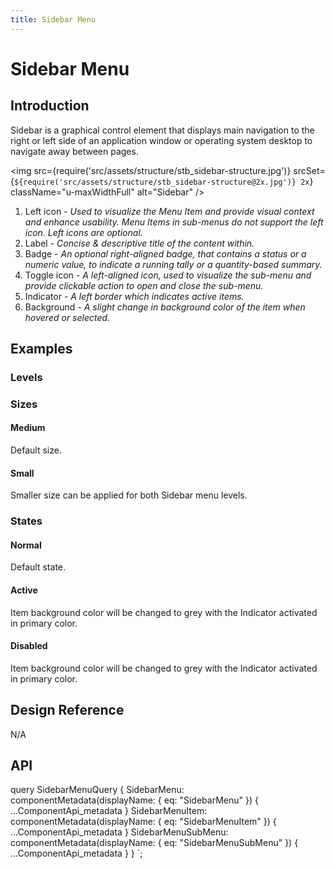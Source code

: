 ```yaml
---
title: Sidebar Menu
---
```




# Sidebar Menu

## Introduction

Sidebar is a graphical control element that displays main navigation to the right or left side of an application window or operating system desktop to navigate away between pages.

<img
  src={require('src/assets/structure/stb_sidebar-structure.jpg')}
  srcSet={`${require('src/assets/structure/stb_sidebar-structure@2x.jpg')} 2x`}
  className="u-maxWidthFull"
  alt="Sidebar"
/>
<ol className="u-textGray u-marginTopTiny">
  <li>
      Left icon
    <i className="u-text200"> - Used to visualize the Menu Item and provide visual context and enhance usability. Menu Items in sub-menus do not support the left icon. Left icons are optional.</i>
  </li>
  <li>
      Label
    <i className="u-text200"> - Concise & descriptive title of the content within.</i>
  </li>
  <li>
      Badge
    <i className="u-text200"> - An optional right-aligned badge, that contains a status or a numeric value, to indicate a running tally or a quantity-based summary.</i>
  </li>
  <li>
      Toggle icon
    <i className="u-text200"> - A left-aligned icon, used to visualize the sub-menu and provide clickable action to open and close the sub-menu.</i>
  </li>
  <li>
      Indicator
    <i className="u-text200"> - A left border which indicates active items.</i>
  </li>
  <li>
      Background
    <i className="u-text200"> - A slight change in background color of the item when hovered or selected.</i>
  </li>
</ol>

## Examples

### Levels

<CodeView codeText={levelsSidebarMenu} transparentBackground />

### Sizes

#### Medium

Default size.

<CodeView codeText={sizeMediumSidebarMenu} transparentBackground />

#### Small

<CodeView codeText={sizeSmallSidebarMenu} transparentBackground />

Smaller size can be applied for both Sidebar menu levels.

### States

#### Normal

Default state.

#### Active

Item background color will be changed to grey with the Indicator activated in primary color.

#### Disabled

Item background color will be changed to grey with the Indicator activated in primary color.

<CodeView codeText={statesSidebarMenu} />

## Design Reference

N/A


## API

<ComponentApi metadata={props.data.SidebarMenu} />
<ComponentApi metadata={props.data.SidebarMenuItem} exportedBy={props.data.SidebarMenu} />
<ComponentApi metadata={props.data.SidebarMenuSubMenu} exportedBy={props.data.SidebarMenu} />



  query SidebarMenuQuery {
    SidebarMenu: componentMetadata(displayName: { eq: "SidebarMenu" }) {
      ...ComponentApi_metadata
    }
    SidebarMenuItem: componentMetadata(displayName: { eq: "SidebarMenuItem" }) {
      ...ComponentApi_metadata
    }
    SidebarMenuSubMenu: componentMetadata(displayName: { eq: "SidebarMenuSubMenu" }) {
      ...ComponentApi_metadata
    }
  }
`;
